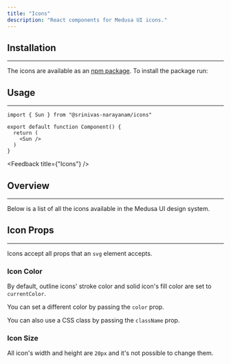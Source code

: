 ```yaml
---
title: "Icons"
description: "React components for Medusa UI icons."
---
```


## Installation
---

The icons are available as an [npm package](https://www.npmjs.com/package/@srinivas-narayanam/icons). To install the package run:

<PackageInstall packageName="@srinivas-narayanam/icons" />

## Usage
---

```tsx
import { Sun } from "@srinivas-narayanam/icons"

export default function Component() {
  return (
    <Sun />
  )
}
```

<Feedback title={"Icons"} />

## Overview
---

Below is a list of all the icons available in the Medusa UI design system.

<IconSearch />


## Icon Props
---

Icons accept all props that an `svg` element accepts.

### Icon Color

By default, outline icons' stroke color and solid icon's fill color are set to `currentColor`.

You can set a different color by passing the `color` prop.

<ComponentExample name="icon-color" />

You can also use a CSS class by passing the `className` prop.

<ComponentExample name="icon-color-classes" />

### Icon Size

All icon's width and height are `20px` and it's not possible to change them.
